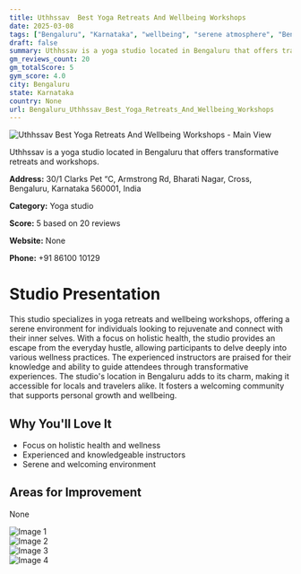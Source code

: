 ```yaml
---
title: Uthhssav  Best Yoga Retreats And Wellbeing Workshops
date: 2025-03-08
tags: ["Bengaluru", "Karnataka", "wellbeing", "serene atmosphere", "Bengaluru"]  
draft: false
summary: Uthhssav is a yoga studio located in Bengaluru that offers transformative retreats and workshops.
gm_reviews_count: 20
gm_totalScore: 5
gym_score: 4.0
city: Bengaluru
state: Karnataka
country: None
url: Bengaluru_Uthhssav_Best_Yoga_Retreats_And_Wellbeing_Workshops
---
```


<div className="aspect-[16/9] relative my-8">
  <img 
    src="https://lh5.googleusercontent.com/p/AF1QipN_cWJWXwACO9wuXm60wkKmUhZpWHGqhC-L5By5=w1920-h1080-k-no"
    alt="Uthhssav  Best Yoga Retreats And Wellbeing Workshops - Main View"
    className="object-cover absolute inset-0 w-full h-full rounded-lg"
  />
</div>

Uthhssav is a yoga studio located in Bengaluru that offers transformative retreats and workshops.

**Address:** 30/1 Clarks Pet “C, Armstrong Rd, Bharati Nagar, Cross, Bengaluru, Karnataka 560001, India

**Category:** Yoga studio

**Score:** 5 based on 20 reviews

**Website:** None

**Phone:** +91 86100 10129

# Studio Presentation

This studio specializes in yoga retreats and wellbeing workshops, offering a serene environment for individuals looking to rejuvenate and connect with their inner selves. With a focus on holistic health, the studio provides an escape from the everyday hustle, allowing participants to delve deeply into various wellness practices. The experienced instructors are praised for their knowledge and ability to guide attendees through transformative experiences. The studio's location in Bengaluru adds to its charm, making it accessible for locals and travelers alike. It fosters a welcoming community that supports personal growth and wellbeing.


## Why You'll Love It

- Focus on holistic health and wellness
- Experienced and knowledgeable instructors
- Serene and welcoming environment

## Areas for Improvement

None

<div className="grid grid-cols-1 xl:grid-cols-2 gap-4 my-8">
<div className="aspect-[4/3] relative"><img src="https://lh5.googleusercontent.com/p/AF1QipNQFOQvsLF9Yw48pB2852ofBcJJgAVnQyeEjECs=w1920-h1080-k-no" alt="Image 1" className="object-cover absolute inset-0 w-full h-full rounded-lg" /></div>
<div className="aspect-[4/3] relative"><img src="https://lh5.googleusercontent.com/p/AF1QipN3-XGMK531h-JjsC_PQJDnljW33ILE_noc1VlS=w1920-h1080-k-no" alt="Image 2" className="object-cover absolute inset-0 w-full h-full rounded-lg" /></div>
<div className="aspect-[4/3] relative"><img src="https://lh5.googleusercontent.com/p/AF1QipNrSpXBn02JiZx0keOnQjbZ-K974PHAljJUcqKG=w1920-h1080-k-no" alt="Image 3" className="object-cover absolute inset-0 w-full h-full rounded-lg" /></div>
<div className="aspect-[4/3] relative"><img src="https://lh5.googleusercontent.com/p/AF1QipOw31gUn9CoYyD7mLj2-yWUzmMg_aHr0e-lX6tm=w1920-h1080-k-no" alt="Image 4" className="object-cover absolute inset-0 w-full h-full rounded-lg" /></div>
</div>